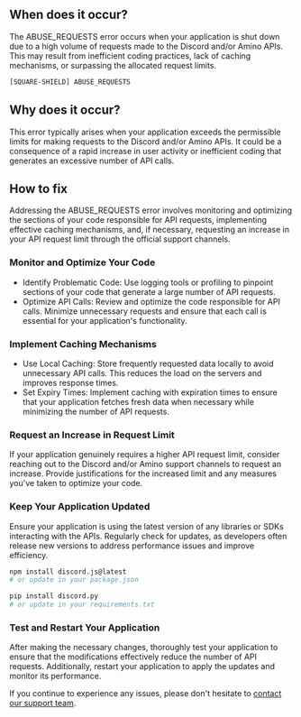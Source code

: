 ## When does it occur?

The ABUSE\_REQUESTS error occurs when your application is shut down due to a high volume of requests made to the Discord and/or Amino APIs. This may result from inefficient coding practices, lack of caching mechanisms, or surpassing the allocated request limits.

```bash
[SQUARE-SHIELD] ABUSE_REQUESTS
```

## Why does it occur?

This error typically arises when your application exceeds the permissible limits for making requests to the Discord and/or Amino APIs. It could be a consequence of a rapid increase in user activity or inefficient coding that generates an excessive number of API calls.

## How to fix

Addressing the ABUSE\_REQUESTS error involves monitoring and optimizing the sections of your code responsible for API requests, implementing effective caching mechanisms, and, if necessary, requesting an increase in your API request limit through the official support channels.

### Monitor and Optimize Your Code

- Identify Problematic Code: Use logging tools or profiling to pinpoint sections of your code that generate a large number of API requests.
- Optimize API Calls: Review and optimize the code responsible for API calls. Minimize unnecessary requests and ensure that each call is essential for your application's functionality.

### Implement Caching Mechanisms

- Use Local Caching: Store frequently requested data locally to avoid unnecessary API calls. This reduces the load on the servers and improves response times.
- Set Expiry Times: Implement caching with expiration times to ensure that your application fetches fresh data when necessary while minimizing the number of API requests.

### Request an Increase in Request Limit

If your application genuinely requires a higher API request limit, consider reaching out to the Discord and/or Amino support channels to request an increase. Provide justifications for the increased limit and any measures you've taken to optimize your code.

### Keep Your Application Updated

Ensure your application is using the latest version of any libraries or SDKs interacting with the APIs. Regularly check for updates, as developers often release new versions to address performance issues and improve efficiency.

```bash Update discord.js
npm install discord.js@latest
# or update in your package.json
```

```bash Update discord.py
pip install discord.py
# or update in your requirements.txt
```

### Test and Restart Your Application

After making the necessary changes, thoroughly test your application to ensure that the modifications effectively reduce the number of API requests. Additionally, restart your application to apply the updates and monitor its performance.

If you continue to experience any issues, please don't hesitate to [contact our support team](/company/support).
